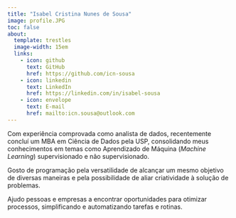 ```yaml
---
title: "Isabel Cristina Nunes de Sousa"
image: profile.JPG
toc: false
about: 
  template: trestles
  image-width: 15em
  links:
    - icon: github
      text: GitHub
      href: https://github.com/icn-sousa
    - icon: linkedin
      text: LinkedIn
      href: https://linkedin.com/in/isabel-sousa
    - icon: envelope
      text: E-mail
      href: mailto:icn.sousa@outlook.com
---
```

        
Com experiência comprovada como analista de dados, recentemente concluí um MBA em Ciência de Dados pela USP, consolidando meus conhecimentos em temas como Aprendizado de Máquina (*Machine Learning*) supervisionado e não supervisionado.

Gosto de programação pela versatilidade de alcançar um mesmo objetivo de diversas maneiras e pela possibilidade de aliar criatividade à solução de problemas.

Ajudo pessoas e empresas a encontrar oportunidades para otimizar processos, simplificando e automatizando tarefas e rotinas.